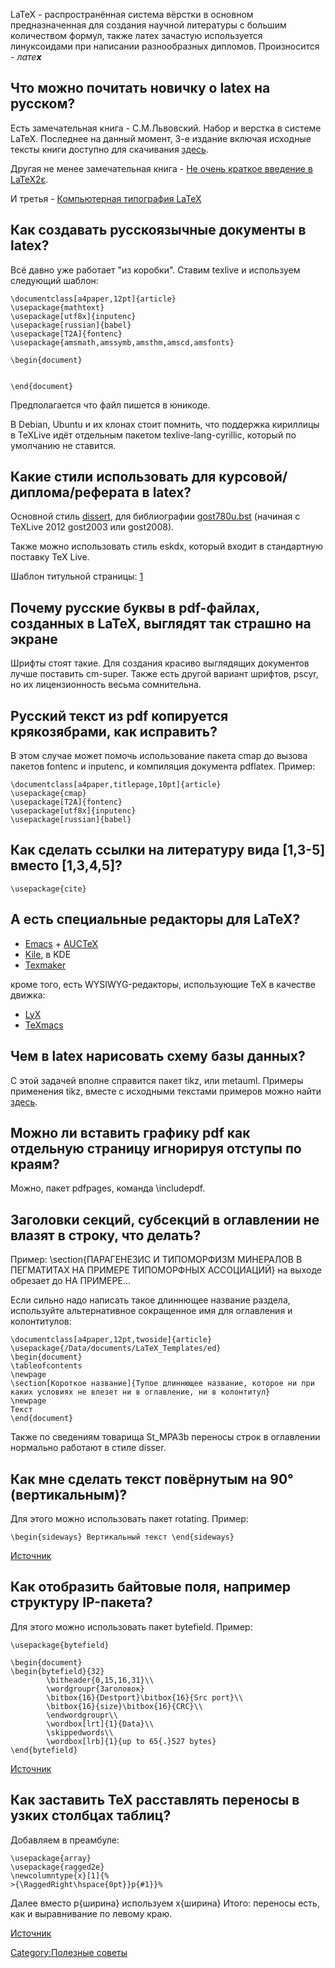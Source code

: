 LaTeX - распространённая система вёрстки в основном предназначенная для создания научной литературы с большим количеством формул, также латех зачастую используется линуксоидами при написании разнообразных дипломов. Произносится - ''лате'''х'''''

==Что можно почитать новичку о latex на русском?==

Есть замечательная книга - С.М.Львовский. Набор и верстка в системе LaTeX. Последнее на данный момент, 3-е издание включая исходные тексты книги доступно для скачивания [http://www.mccme.ru/free-books/llang/newllang.pdf здесь].

Другая не менее замечательная книга - [http://zelmanov.ptep-online.com/ctan/lshort_russian.pdf Не очень краткое введение в LaTeX2ε]. 

И третья - [http://ctan.org/tex-archive/info/russian/Computer_Typesetting_Using_LaTeX Компьютерная типография LaTeX]

==Как создавать русскоязычные документы в latex?==

Всё давно уже работает "из коробки". Ставим texlive и используем следующий шаблон:

<pre>
\documentclass[a4paper,12pt]{article}
\usepackage{mathtext}
\usepackage[utf8x]{inputenc}
\usepackage[russian]{babel}
\usepackage[T2A]{fontenc}
\usepackage{amsmath,amssymb,amsthm,amscd,amsfonts}

\begin{document}


\end{document}
</pre>

Предполагается что файл пишется в юникоде.

В Debian, Ubuntu и их клонах стоит помнить, что поддержка кириллицы в TeXLive идёт отдельным пакетом texlive-lang-cyrillic, который по умолчанию не ставится.
==Какие стили использовать для курсовой/диплома/реферата в latex?==

Основной стиль [http://ppg.ice.ru/files/59553/dissert.tgz dissert], для библиографии [http://www.inp.nsk.su/~baldin/Cyrillic-HOWTO-russian/ch08s02.html gost780u.bst] (начиная с TeXLive 2012 gost2003 или gost2008).

Также можно использовать стиль eskdx, который входит в стандартную поставку TeX Live. 

Шаблон титульной страницы: [http://www.linux.org.ru/jump-message.jsp?msgid=1305696&cid=1305748]

==Почему русские буквы в pdf-файлах, созданных в LaTeX, выглядят так страшно на экране==

Шрифты стоят такие. Для создания красиво выглядящих документов лучше поставить cm-super. Также есть другой вариант шрифтов, pscyr, но их лицензионность весьма сомнительна. 

==Русский текст из pdf копируется крякозябрами, как исправить?==
В этом случае может помочь использование пакета cmap до вызова пакетов fontenc и inputenc, и компиляция документа pdflatex. Пример:

<pre>
\documentclass[a4paper,titlepage,10pt]{article}
\usepackage{cmap}
\usepackage[T2A]{fontenc}
\usepackage[utf8x]{inputenc}
\usepackage[russian]{babel}
</pre>

==Как сделать ссылки на литературу вида [1,3-5] вместо [1,3,4,5]?==

<pre>
\usepackage{cite}
</pre>
==А есть специальные редакторы для LaTeX?==

* [http://www.gnu.org/software/emacs/ Emacs] + [http://www.gnu.org/software/auctex/ AUCTeX]
* [http://kile.sourceforge.net/ Kile], в KDE
* [http://www.xm1math.net/texmaker/ Texmaker]

кроме того, есть WYSIWYG-редакторы, использующие TeX в качестве движка:
* [http://www.lyx.org/ LyX]
* [http://www.texmacs.org/ TeXmacs]

==Чем в latex нарисовать схему базы данных?==

С этой задачей вполне справится пакет tikz, или metauml. Примеры применения tikz, вместе с исходными текстами примеров можно найти [http://www.texample.net/tikz/examples/ здесь].

==Можно ли вставить графику pdf как отдельную страницу игнорируя отступы по краям?==

Можно, пакет pdfpages, команда \includepdf.
==Заголовки секций, субсекций в оглавлении не влазят в строку, что делать?==

Пример: \section{ПАРАГЕНЕЗИС И ТИПОМОРФИЗМ МИНЕРАЛОВ В ПЕГМАТИТАХ НА ПРИМЕРЕ ТИПОМОРФНЫХ АССОЦИАЦИЙ} на выходе обрезает до НА ПРИМЕРЕ...

Если сильно надо написать такое длиннющее название раздела, используйте альтернативное сокращенное имя для оглавления и колонтитулов:

<pre>
\documentclass[a4paper,12pt,twoside]{article} 
\usepackage{/Data/documents/LaTeX_Templates/ed} 
\begin{document} 
\tableofcontents 
\newpage 
\section[Короткое название]{Тупое длиннющее название, которое ни при каких условиях не влезет ни в оглавление, ни в колонтитул} 
\newpage 
Текст 
\end{document} 
</pre>

Также по сведениям товарища St_MPA3b переносы строк в оглавлении нормально работают в стиле disser.

==Как мне сделать текст повёрнутым на 90° (вертикальным)?==

Для этого можно использовать пакет rotating. Пример:

<pre>
\begin{sideways} Вертикальный текст \end{sideways}
</pre>

[http://www.linux.org.ru/forum/general/4578155 Источник]

==Как отобразить байтовые поля, например структуру IP-пакета?==

Для этого можно использовать пакет bytefield. Пример:

<pre>
\usepackage{bytefield} 
 
\begin{document} 
\begin{bytefield}{32} 
        \bitheader{0,15,16,31}\\ 
        \wordgroupr{Заголовок} 
        \bitbox{16}{Destport}\bitbox{16}{Src port}\\ 
        \bitbox{16}{size}\bitbox{16}{CRC}\\ 
        \endwordgroupr\\ 
        \wordbox[lrt]{1}{Data}\\ 
        \skippedwords\\ 
        \wordbox[lrb]{1}{up to 65{.}527 bytes} 
\end{bytefield} 
</pre>

[http://www.linux.org.ru/forum/development/4751338 Источник]

==Как заставить TeX расставлять переносы в узких столбцах таблиц?==

Добавляем в преамбуле:

<pre>
\usepackage{array}
\usepackage{ragged2e}
\newcolumntype{x}[1]{%
>{\RaggedRight\hspace{0pt}}p{#1}}%
</pre>

Далее вместо p{ширина} используем x{ширина} Итого: переносы есть, как и выравнивание по левому краю.

[http://www.linux.org.ru/forum/general/9128352?cid=9134170 Источник]

[[Category:Полезные советы]]